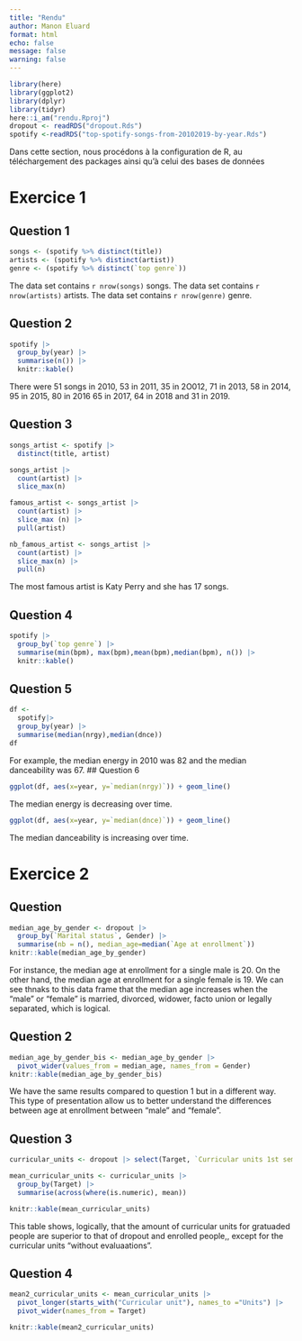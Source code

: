 ```yaml
---
title: "Rendu"
author: Manon Eluard 
format: html
echo: false
message: false
warning: false
---
```


```r
library(here)
library(ggplot2)
library(dplyr)
library(tidyr)
here::i_am("rendu.Rproj")
dropout <- readRDS("dropout.Rds")
spotify <-readRDS("top-spotify-songs-from-20102019-by-year.Rds")
```

Dans cette section, nous procédons à la configuration de R, au téléchargement des packages ainsi qu'à celui des bases de données

# Exercice 1

## Question 1

```r
songs <- (spotify %>% distinct(title))
artists <- (spotify %>% distinct(artist))
genre <- (spotify %>% distinct(`top genre`))
```

The data set contains `r nrow(songs)` songs.
The data set contains `r nrow(artists)` artists.
The data set contains `r nrow(genre)` genre.

## Question 2

```r
spotify |> 
  group_by(year) |>
  summarise(n()) |>
  knitr::kable()
```

There were 51 songs in 2010, 53 in 2011, 35 in 2O012, 71 in 2013, 58 in 2014, 95 in 2015, 80 in 2016 65 in 2017, 64 in 2018 and 31 in 2019. 

## Question 3

```r
songs_artist <- spotify |>
  distinct(title, artist)

songs_artist |>
  count(artist) |>
  slice_max(n)

famous_artist <- songs_artist |>
  count(artist) |>
  slice_max (n) |>
  pull(artist)

nb_famous_artist <- songs_artist |>
  count(artist) |>
  slice_max(n) |>
  pull(n)

```

The most famous artist is Katy Perry and she has 17 songs. 

## Question 4

```r
spotify |> 
  group_by(`top genre`) |>
  summarise(min(bpm), max(bpm),mean(bpm),median(bpm), n()) |>
  knitr::kable()
```

## Question 5

```r
df <- 
  spotify|> 
  group_by(year) |> 
  summarise(median(nrgy),median(dnce))
df
```

For example, the median energy in 2010 was 82 and the median danceability was 67.
## Question 6

```r
ggplot(df, aes(x=year, y=`median(nrgy)`)) + geom_line()
```

The median energy is decreasing over time. 

```r
ggplot(df, aes(x=year, y=`median(dnce)`)) + geom_line()
```

The median danceability is increasing over time.

# Exercice 2

## Question 

```r
median_age_by_gender <- dropout |>
  group_by(`Marital status`, Gender) |>
  summarise(nb = n(), median_age=median(`Age at enrollment`))
knitr::kable(median_age_by_gender)
```

For instance, the median age at enrollment for a single male is 20. On the other hand, the median age at enrollment for a single female is 19. We can see thnaks to this data frame that the median age increases when the "male" or "female" is married, divorced, widower, facto union or legally separated, which is logical. 

## Question 2 

```r
median_age_by_gender_bis <- median_age_by_gender |>
  pivot_wider(values_from = median_age, names_from = Gender)
knitr::kable(median_age_by_gender_bis)
```

We have the same results compared to question 1 but in a different way. This type of presentation allow us to better understand the differences between age at enrollment between "male" and "female". 

## Question 3

```r
curricular_units <- dropout |> select(Target, `Curricular units 1st sem (credited)`, `Curricular units 1st sem (enrolled)`, `Curricular units 1st sem (evaluations)`, `Curricular units 1st sem (approved)`, `Curricular units 1st sem (grade)`, `Curricular units 1st sem (without evaluations)`,`Curricular units 2nd sem (credited)`, `Curricular units 2nd sem (enrolled)`, `Curricular units 2nd sem (evaluations)`, `Curricular units 2nd sem (approved)`, `Curricular units 2nd sem (grade)`, `Curricular units 2nd sem (without evaluations)`)

mean_curricular_units <- curricular_units |>
  group_by(Target) |>
  summarise(across(where(is.numeric), mean))

knitr::kable(mean_curricular_units)
```

This table shows, logically, that the amount  of curricular units for gratuaded people are superior to that of dropout and enrolled people,, except for the curricular units "without evaluaations". 

## Question 4 

```r
mean2_curricular_units <- mean_curricular_units |>
  pivot_longer(starts_with("Curricular unit"), names_to ="Units") |>
  pivot_wider(names_from = Target)

knitr::kable(mean2_curricular_units)
```



